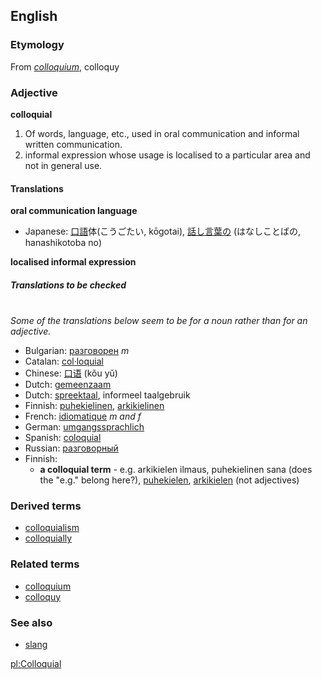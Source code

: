 ==English==
===Etymology===
From {{L.}} ''[[colloquium]]'', colloquy

===Adjective===
'''colloquial'''

#Of words, language, etc., used in oral communication and informal written communication.
#informal expression whose usage is localised to a particular area and not in general use.

====Translations====
'''oral communication language'''
{{top}}
*Japanese: [[口語]]体(こうごたい, kōgotai), [[話し言葉]]の (はなしことばの, hanashikotoba no)
{{mid}}
{{bottom}}

'''localised informal expression'''
{{top}}
{{mid}}
{{bottom}}

=====Translations to be checked=====
<!--Remove this section once all of the translations below have been moved into the tables above.-->
{{checktrans}}<br>

''Some of the translations below seem to be for a noun rather than for an adjective.''
*Bulgarian: [[разговорен]] ''m''
*Catalan: [[col·loquial]]
*Chinese: [[口语]] (kǒu yǔ)
*Dutch: [[gemeenzaam]]
*Dutch: [[spreektaal]], informeel taalgebruik
*Finnish: [[puhekielinen]], [[arkikielinen]]
*French: [[idiomatique]] ''m and f''
*German: [[umgangssprachlich]]
*Spanish: [[coloquial]]
*Russian: [[разговорный]]
*Finnish: 
**'''a colloquial term''' - e.g. arkikielen ilmaus, puhekielinen sana (does the "e.g." belong here?), [[puhekielen]], [[arkikielen]] (not adjectives)

===Derived terms===
*[[colloquialism]]
*[[colloquially]]

===Related terms===
*[[colloquium]]
*[[colloquy]]

===See also===
*[[slang]]

[[pl:Colloquial]]